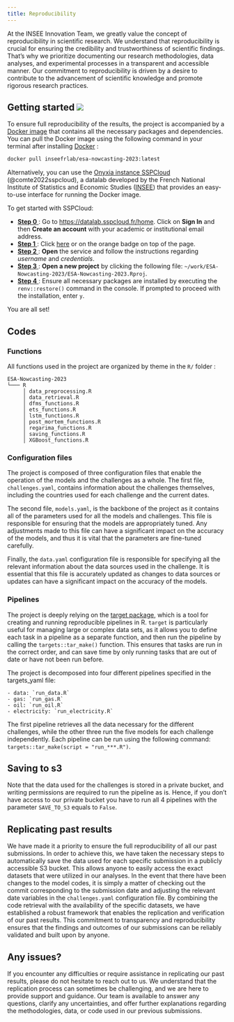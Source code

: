 ```yaml
---
title: Reproducibility
---
```


At the INSEE Innovation Team, we greatly value the concept of reproducibility in scientific research. We understand that reproducibility is crucial for ensuring the credibility and trustworthiness of scientific findings. That's why we prioritize documenting our research methodologies, data analyses, and experimental processes in a transparent and accessible manner. Our commitment to reproducibility is driven by a desire to contribute to the advancement of scientific knowledge and promote rigorous research practices.

## Getting started [![](https://img.shields.io/badge/Launch-Datalab-orange?logo=R)](https://datalab.sspcloud.fr/launcher/ide/rstudio?autoLaunch=false&service.image.custom.enabled=true&service.image.pullPolicy=%C2%ABAlways%C2%BB&service.image.custom.version=%C2%ABinseefrlab%2Fesa-nowcasting-2023%3Av7.0.0%C2%BB&init.personalInit=%C2%ABhttps%3A%2F%2Fraw.githubusercontent.com%2FInseeFrLab%2FESA-Nowcasting-2023%2Fmain%2Fsetup.sh%C2%BB&onyxia.friendlyName=%C2%ABesa-nowcasting%C2%BB)


To ensure full reproducibility of the results, the project is accompanied by a [Docker image](https://hub.docker.com/r/inseefrlab/esa-nowcasting-2023) that contains all the necessary packages and dependencies. You can pull the Docker image using the following command in your terminal after installing [Docker](https://www.docker.com/) :

```.bash
docker pull inseefrlab/esa-nowcasting-2023:latest
```

Alternatively, you can use the [Onyxia instance SSPCloud](https://github.com/InseeFrLab/onyxia-web) (@comte2022sspcloud), a datalab developed by the French National Institute of Statistics and Economic Studies ([INSEE](https://www.insee.fr/fr/accueil)) that provides an easy-to-use interface for running the Docker image.

To get started with SSPCloud:

- <ins>**Step 0**</ins>: Go to [https://datalab.sspcloud.fr/home](https://datalab.sspcloud.fr/home). Click on **Sign In** and then **Create an account** with your academic or institutional email address.
- <ins>**Step 1**</ins>: Click [here](https://datalab.sspcloud.fr/launcher/ide/rstudio?autoLaunch=false&service.image.custom.enabled=true&service.image.pullPolicy=%C2%ABAlways%C2%BB&service.image.custom.version=%C2%ABinseefrlab%2Fesa-nowcasting-2023%3Av7.0.0%C2%BB&init.personalInit=%C2%ABhttps%3A%2F%2Fraw.githubusercontent.com%2FInseeFrLab%2FESA-Nowcasting-2023%2Fmain%2Fsetup.sh%C2%BB&onyxia.friendlyName=%C2%ABesa-nowcasting%C2%BB) or on the orange badge on top of the page.
- <ins>**Step 2**</ins>: **Open** the service and follow the instructions regarding *username* and *credentials*.
- <ins>**Step 3**</ins>: **Open a new project** by clicking the following file: `~/work/ESA-Nowcasting-2023/ESA-Nowcasting-2023.Rproj`.
- <ins>**Step 4**</ins>: Ensure all necessary packages are installed by executing the ```renv::restore()``` command in the console. If prompted to proceed with the installation, enter `y`.

You are all set!

## Codes

### Functions

All functions used in the project are organized by theme in the ```R/``` folder :

```
ESA-Nowcasting-2023
└─── R
     │ data_preprocessing.R
     │ data_retrieval.R
     │ dfms_functions.R
     │ ets_functions.R
     │ lstm_functions.R
     │ post_mortem_functions.R
     │ regarima_functions.R
     │ saving_functions.R
     │ XGBoost_functions.R

```
### Configuration files

The project is composed of three configuration files that enable the operation of the models and the challenges as a whole. The first file, `challenges.yaml`, contains information about the challenges themselves, including the countries used for each challenge and the current dates.

The second file, `models.yaml`, is the backbone of the project as it contains all of the parameters used for all the models and challenges. This file is responsible for ensuring that the models are appropriately tuned. Any adjustments made to this file can have a significant impact on the accuracy of the models, and thus it is vital that the parameters are fine-tuned carefully.

Finally, the `data.yaml` configuration file is responsible for specifying all the relevant information about the data sources used in the challenge. It is essential that this file is accurately updated as changes to data sources or updates can have a significant impact on the accuracy of the models.

### Pipelines

The project is deeply relying on the [target package](https://books.ropensci.org/targets/), which is a tool for creating and running reproducible pipelines in R. `target` is particularly useful for managing large or complex data sets, as it allows you to define each task in a pipeline as a separate function, and then run the pipeline by calling the ```targets::tar_make()``` function. This ensures that tasks are run in the correct order, and can save time by only running tasks that are out of date or have not been run before.

The project is decomposed into four different pipelines specified in the targets_yaml file:

    - data: `run_data.R`
    - gas: `run_gas.R`
    - oil: `run_oil.R`
    - electricity: `run_electricity.R`

The first pipeline retrieves all the data necessary for the different challenges, while the other three run the five models for each challenge independently. Each pipeline can be run using the following command: `targets::tar_make(script = "run_***.R")`.

:::{.callout-important}
## Saving to s3

Note that the data used for the challenges is stored in a private bucket, and writing permissions are required to run the pipeline as is. Hence, if you don't have access to our private bucket you have to run all 4 pipelines with the parameter `SAVE_TO_S3` equals to `False`. 
:::

## Replicating past results

We have made it a priority to ensure the full reproducibility of all our past submissions. In order to achieve this, we have taken the necessary steps to automatically save the data used for each specific submission in a publicly accessible S3 bucket. This allows anyone to easily access the exact datasets that were utilized in our analyses. In the event that there have been changes to the model codes, it is simply a matter of checking out the commit corresponding to the submission date and adjusting the relevant date variables in the `challenges.yaml` configuration file. By combining the code retrieval with the availability of the specific datasets, we have established a robust framework that enables the replication and verification of our past results. This commitment to transparency and reproducibility ensures that the findings and outcomes of our submissions can be reliably validated and built upon by anyone.

:::{.callout-note}
## Any issues?
If you encounter any difficulties or require assistance in replicating our past results, please do not hesitate to reach out to us. We understand that the replication process can sometimes be challenging, and we are here to provide support and guidance. Our team is available to answer any questions, clarify any uncertainties, and offer further explanations regarding the methodologies, data, or code used in our previous submissions.
:::

